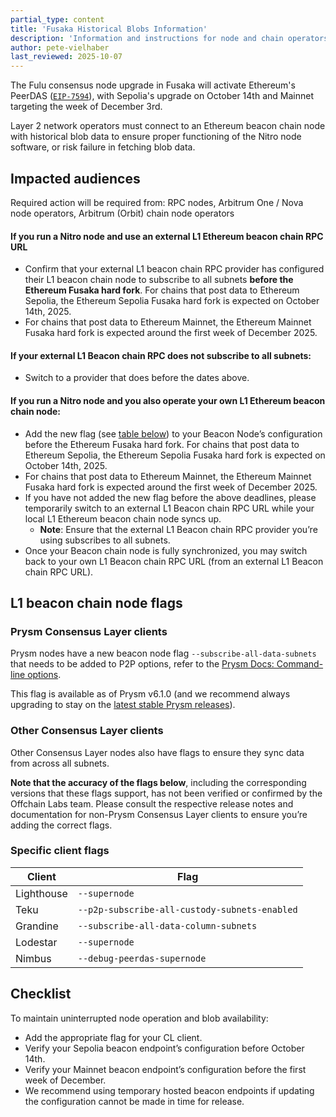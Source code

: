 ```yaml
---
partial_type: content
title: 'Fusaka Historical Blobs Information'
description: 'Information and instructions for node and chain operators that will be impacted by the Fusaka upgrade for historical blob data.'
author: pete-vielhaber
last_reviewed: 2025-10-07
---
```



<VanillaAdmonition type="info" title="Fusaka: historical blobs">

The Fulu consensus node upgrade in Fusaka will activate Ethereum's PeerDAS ([`EIP-7594`](https://eips.ethereum.org/EIPS/eip-7594)), with Sepolia's upgrade on October 14th and Mainnet targeting the week of December 3rd.

Layer 2 network operators must connect to an Ethereum beacon chain node with historical blob data to ensure proper functioning of the Nitro node software, or risk failure in fetching blob data.

## Impacted audiences

Required action will be required from: RPC nodes, Arbitrum One / Nova node operators, Arbitrum (Orbit) chain node operators

#### If you run a Nitro node and use an external L1 Ethereum beacon chain RPC URL

- Confirm that your external L1 beacon chain RPC provider has configured their L1 beacon chain node to subscribe to all subnets **before the Ethereum Fusaka hard fork**. For chains that post data to Ethereum Sepolia, the Ethereum Sepolia Fusaka hard fork is expected on October 14th, 2025.
- For chains that post data to Ethereum Mainnet, the Ethereum Mainnet Fusaka hard fork is expected around the first week of December 2025.

#### If your external L1 Beacon chain RPC does not subscribe to all subnets:

- Switch to a provider that does before the dates above.

#### If you run a Nitro node and you also operate your own L1 Ethereum beacon chain node:

- Add the new flag (see [table below](#specific-client-flags)) to your Beacon Node’s configuration before the Ethereum Fusaka hard fork. For chains that post data to Ethereum Sepolia, the Ethereum Sepolia Fusaka hard fork is expected on October 14th, 2025.
- For chains that post data to Ethereum Mainnet, the Ethereum Mainnet Fusaka hard fork is expected around the first week of December 2025.
- If you have not added the new flag before the above deadlines, please temporarily switch to an external L1 Beacon chain RPC URL while your local L1 Ethereum beacon chain node syncs up.
  - **Note**: Ensure that the external L1 Beacon chain RPC provider you’re using subscribes to all subnets.
- Once your Beacon chain node is fully synchronized, you may switch back to your own L1 Beacon chain RPC URL (from an external L1 Beacon chain RPC URL).

## L1 beacon chain node flags

### Prysm Consensus Layer clients

Prysm nodes have a new beacon node flag `--subscribe-all-data-subnets` that needs to be added to P2P options, refer to the [Prysm Docs: Command-line options](https://prysm.offchainlabs.com/docs/configure-prysm/parameters/).

This flag is available as of Prysm v6.1.0 (and we recommend always upgrading to stay on the [latest stable Prysm releases](https://github.com/OffchainLabs/prysm/releases)).

### Other Consensus Layer clients

Other Consensus Layer nodes also have flags to ensure they sync data from across all subnets.

**Note that the accuracy of the flags below**, including the corresponding versions that these flags support, has not been verified or confirmed by the Offchain Labs team. Please consult the respective release notes and documentation for non-Prysm Consensus Layer clients to ensure you’re adding the correct flags.

### Specific client flags

| Client     | Flag                                          |
| ---------- | --------------------------------------------- |
| Lighthouse | `--supernode`                                 |
| Teku       | `--p2p-subscribe-all-custody-subnets-enabled` |
| Grandine   | `--subscribe-all-data-column-subnets`         |
| Lodestar   | `--supernode`                                 |
| Nimbus     | `--debug-peerdas-supernode`                   |

## Checklist

To maintain uninterrupted node operation and blob availability:

- Add the appropriate flag for your CL client.
- Verify your Sepolia beacon endpoint’s configuration before October 14th.
- Verify your Mainnet beacon endpoint’s configuration before the first week of December.
- We recommend using temporary hosted beacon endpoints if updating the configuration cannot be made in time for release.

</VanillaAdmonition>
